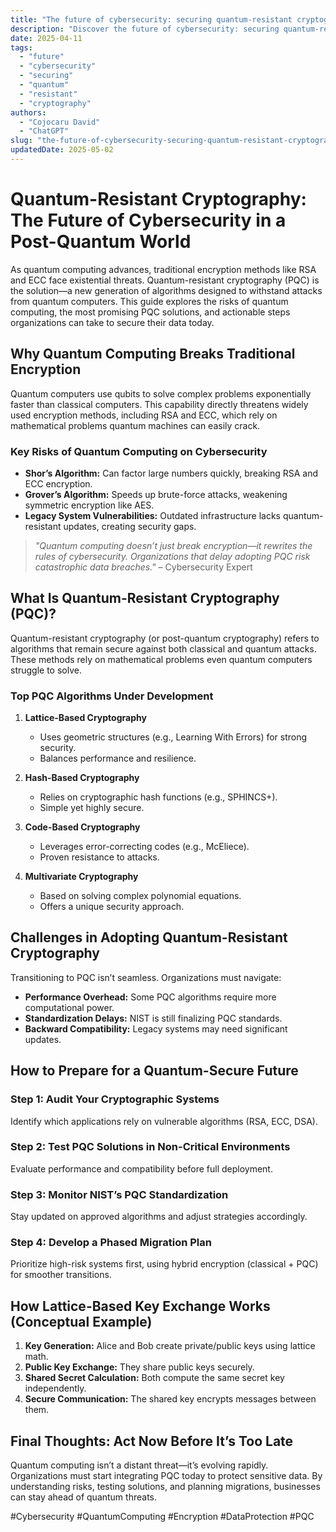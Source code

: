 ```yaml
---
title: "The future of cybersecurity: securing quantum-resistant cryptography"
description: "Discover the future of cybersecurity: securing quantum-resistant cryptography with this in-depth guide, providing actionable insights and practical tips to boost your knowledge and results."
date: 2025-04-11
tags:
  - "future"
  - "cybersecurity"
  - "securing"
  - "quantum"
  - "resistant"
  - "cryptography"
authors:
  - "Cojocaru David"
  - "ChatGPT"
slug: "the-future-of-cybersecurity-securing-quantum-resistant-cryptography"
updatedDate: 2025-05-02
---
```

# Quantum-Resistant Cryptography: The Future of Cybersecurity in a Post-Quantum World  

As quantum computing advances, traditional encryption methods like RSA and ECC face existential threats. Quantum-resistant cryptography (PQC) is the solution—a new generation of algorithms designed to withstand attacks from quantum computers. This guide explores the risks of quantum computing, the most promising PQC solutions, and actionable steps organizations can take to secure their data today.  

## Why Quantum Computing Breaks Traditional Encryption  

Quantum computers use qubits to solve complex problems exponentially faster than classical computers. This capability directly threatens widely used encryption methods, including RSA and ECC, which rely on mathematical problems quantum machines can easily crack.  

### Key Risks of Quantum Computing on Cybersecurity  

- **Shor’s Algorithm:** Can factor large numbers quickly, breaking RSA and ECC encryption.  
- **Grover’s Algorithm:** Speeds up brute-force attacks, weakening symmetric encryption like AES.  
- **Legacy System Vulnerabilities:** Outdated infrastructure lacks quantum-resistant updates, creating security gaps.  

> *"Quantum computing doesn’t just break encryption—it rewrites the rules of cybersecurity. Organizations that delay adopting PQC risk catastrophic data breaches."* – Cybersecurity Expert  

## What Is Quantum-Resistant Cryptography (PQC)?  

Quantum-resistant cryptography (or post-quantum cryptography) refers to algorithms that remain secure against both classical and quantum attacks. These methods rely on mathematical problems even quantum computers struggle to solve.  

### Top PQC Algorithms Under Development  

1. **Lattice-Based Cryptography**  
   - Uses geometric structures (e.g., Learning With Errors) for strong security.  
   - Balances performance and resilience.  

2. **Hash-Based Cryptography**  
   - Relies on cryptographic hash functions (e.g., SPHINCS+).  
   - Simple yet highly secure.  

3. **Code-Based Cryptography**  
   - Leverages error-correcting codes (e.g., McEliece).  
   - Proven resistance to attacks.  

4. **Multivariate Cryptography**  
   - Based on solving complex polynomial equations.  
   - Offers a unique security approach.  

## Challenges in Adopting Quantum-Resistant Cryptography  

Transitioning to PQC isn’t seamless. Organizations must navigate:  

- **Performance Overhead:** Some PQC algorithms require more computational power.  
- **Standardization Delays:** NIST is still finalizing PQC standards.  
- **Backward Compatibility:** Legacy systems may need significant updates.  

## How to Prepare for a Quantum-Secure Future  

### Step 1: Audit Your Cryptographic Systems  
Identify which applications rely on vulnerable algorithms (RSA, ECC, DSA).  

### Step 2: Test PQC Solutions in Non-Critical Environments  
Evaluate performance and compatibility before full deployment.  

### Step 3: Monitor NIST’s PQC Standardization  
Stay updated on approved algorithms and adjust strategies accordingly.  

### Step 4: Develop a Phased Migration Plan  
Prioritize high-risk systems first, using hybrid encryption (classical + PQC) for smoother transitions.  

## How Lattice-Based Key Exchange Works (Conceptual Example)  

1. **Key Generation:** Alice and Bob create private/public keys using lattice math.  
2. **Public Key Exchange:** They share public keys securely.  
3. **Shared Secret Calculation:** Both compute the same secret key independently.  
4. **Secure Communication:** The shared key encrypts messages between them.  

## Final Thoughts: Act Now Before It’s Too Late  

Quantum computing isn’t a distant threat—it’s evolving rapidly. Organizations must start integrating PQC today to protect sensitive data. By understanding risks, testing solutions, and planning migrations, businesses can stay ahead of quantum threats.  

#Cybersecurity #QuantumComputing #Encryption #DataProtection #PQC  

